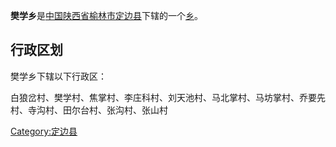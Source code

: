 {{中国乡级行政区
|行政区全称 = 樊学乡
|景观照片文件名 = 
|景观照片描述 = 
|汉语拼音 =
|其他语言 = 
|其他语言名称 = 
|位置图文件名 = 
|位置图描述 = 
|自定义图片=
|上级行政区 = [[陕西省|陕西省]][[榆林市|榆林市]][[定边县|定边县]]
|行政区类别 = [[乡级行政区|乡]]
|行政区划代码 = 
|行政区划 = 
|村委会 = 
|居委会 = 
|建置时间 = 
|领导职位 = 
|领导名称 = 
|政府驻地 = 
|毗邻 = 
|地理坐标 = 
|总面积 = 
|总人口 = 
|户籍人口 = 
|户籍人口年份 = 
|常住人口 = 
|常住人口年份 = 
|人口密度 = 
|GDP = 
|邮政编码 = 
|电话区号 = 
|官方网站 = 
|网站名称 = 
}}
'''樊学乡'''是[[中华人民共和国|中国]][[陕西省|陕西省]][[榆林市|榆林市]][[定边县|定边县]]下辖的一个[[乡级行政区|乡]]。

== 行政区划 ==
樊学乡下辖以下行政区：

白狼岔村、樊学村、焦掌村、李庄科村、刘天池村、马北掌村、马坊掌村、乔要先村、寺沟村、田尔台村、张沟村、张山村

{{陕西小作品}}
{{定边县行政区划}}

[[Category:定边县|Category:定边县]]